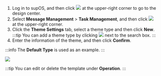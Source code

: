 

1. Log in to supOS, and then click <img src="https://wordpressfreezonex.oss-accelerate.aliyuncs.com/platform/7.png"/> at the upper-right corner to go to the design center.
2. Select <strong>Message Management</strong> > <strong>Task Management</strong>, and then click <img src="https://wordpressfreezonex.oss-accelerate.aliyuncs.com/platform/38.png"/> at the upper-right corner.
3. Click the <strong>Theme Settings</strong> tab, select a theme type and then click <strong>New</strong>.
:::tip
You can add a theme type by clicking <img src="https://wordpressfreezonex.oss-accelerate.aliyuncs.com/platform/28.png"/> next to the search box.
:::
4. Enter the information of the theme, and then click <strong>Confirm</strong>.

:::info
The <strong>Default Type</strong> is used as an example.
:::

<img  width={450} src="https://wordpressfreezonex.oss-accelerate.aliyuncs.com/platform/43.png"/>


:::tip
You can edit or delete the template under <strong>Operation</strong>.
:::

